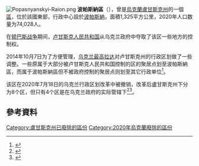 [[Image:Popasnyanskyi-Raion.png|thumb]]
'''波帕斯納區'''（{{lang-uk|Попаснянський район}}），曾是[[烏克蘭|烏克蘭]][[盧甘斯克州|盧甘斯克州]]的一個[[区_(乌克兰)|區]]，位於該國東部，行政中心設於[[波帕斯納|波帕斯納]]，面積1,325平方公里，2020年人口数量为74,028人。

在[[顿巴斯战争|顿巴斯战争]]期间，[[卢甘斯克人民共和国|卢甘斯克人民共和国]]从乌克兰政府中夺取了该区一些地方的控制权。

2014年10月7日为了方便管理，[[乌克兰最高拉达|乌克兰最高拉达]]对卢甘斯克州的行政区划做了一些调整。一些原属于大部分被卢甘斯克人民共和国控制的区的聚居点划至波帕斯納區，而属于波帕斯納區但不被政府控制的聚居点则划至其它行政单位<ref name="lenta">{{cite news|url=http://lenta.ru/news/2014/10/07/border/|title=Рада изменила границы районов Луганской области|date=2014-10-07|publisher=Lenta.ru|language=ru|accessdate=2015-11-28}}</ref>。
						   
该区在2020年7月18日的乌克兰行政区划改革中被撤销，改革后盧甘斯克州下分为8个区，但只有4个区是在乌克兰政府的实际管辖下<ref>{{Cite news|title=Про утворення та ліквідацію районів. Постанова Верховної Ради України № 807-ІХ.|url=http://www.golos.com.ua/article/333466|access-date=2020-10-03|date=2020-07-18|website=Голос України|language=uk}}</ref><ref>{{cite web |title=Нові райони: карти + склад |date=2020-07-17 |url=https://www.minregion.gov.ua/press/news/novi-rajony-karty-sklad/ |publisher=Міністерство розвитку громад та територій України |language=uk}}</ref>。

==參考資料==
{{Reflist}}

{{DEFAULTSORT:Попаснянський район}}
[[Category:盧甘斯克州已廢除的區份|Category:盧甘斯克州已廢除的區份]]
[[Category:2020年烏克蘭廢除的區份|Category:2020年烏克蘭廢除的區份]]